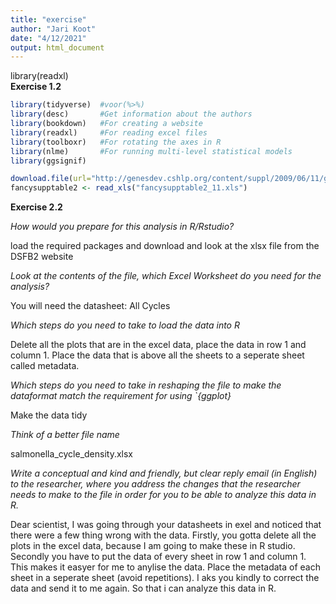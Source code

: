 ```yaml
---
title: "exercise"
author: "Jari Koot"
date: "4/12/2021"
output: html_document
---
```

library(readxl)   
__Exercise 1.2__

```r
library(tidyverse)  #voor(%>%)
library(desc)       #Get information about the authors
library(bookdown)   #For creating a website
library(readxl)     #For reading excel files
library(toolboxr)   #For rotating the axes in R
library(nlme)       #For running multi-level statistical models
library(ggsignif)   
```

```r
download.file(url="http://genesdev.cshlp.org/content/suppl/2009/06/11/gad.1806309.DC1/FancySuppTable2.xls", destfile = "fancysupptable2_11.xls")
fancysupptable2 <- read_xls("fancysupptable2_11.xls")
```



__Exercise 2.2__

_How would you prepare for this analysis in R/Rstudio?_

load the required packages and download and look at the xlsx file from the DSFB2 website


_Look at the contents of the file, which Excel Worksheet do you need for the analysis?_

You will need the datasheet: All Cycles


_Which steps do you need to take to load the data into R_

Delete all the plots that are in the excel data, place the data in row 1 and column 1. Place the data that is above all the sheets to a seperate sheet called metadata.


_Which steps do you need to take in reshaping the file to make the dataformat match the requirement for using `{ggplot}_

Make the data tidy


_Think of a better file name_

salmonella_cycle_density.xlsx


_Write a conceptual and kind and friendly, but clear reply email (in English) to the researcher, where you address the changes that the researcher needs to make to the file in order for you to be able to analyze this data in R._

Dear scientist,
I was going through your datasheets in exel and noticed that there were a few thing wrong with the data. Firstly, you gotta delete all the plots in the excel data, because I am going to make these in R studio. Secondly you have to put the data of every sheet in row 1 and column 1. This makes it easyer for me to anylise the data. Place the metadata of each sheet in a seperate sheet (avoid repetitions). I aks you kindly to correct the data and send it to me again. So that i can analyze this data in R.

